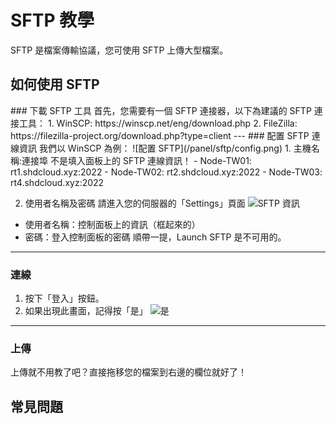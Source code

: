 
# SFTP 教學

SFTP 是檔案傳輸協議，您可使用 SFTP 上傳大型檔案。

## 如何使用 SFTP

<Steps>
### 下載 SFTP 工具
首先，您需要有一個 SFTP 連接器，以下為建議的 SFTP 連接工具：
1. WinSCP: https://winscp.net/eng/download.php
2. FileZilla: https://filezilla-project.org/download.php?type=client
---
### 配置 SFTP 連線資訊
我們以 WinSCP 為例：
![配置 SFTP](/panel/sftp/config.png)
1. 主機名稱:連接埠
<Callout type="warning">不是填入面板上的 SFTP 連線資訊！</Callout>
- Node-TW01: rt1.shdcloud.xyz:2022
- Node-TW02: rt2.shdcloud.xyz:2022
- Node-TW03: rt4.shdcloud.xyz:2022

2. 使用者名稱及密碼
   請進入您的伺服器的「Settings」頁面
   ![SFTP 資訊](/panel/sftp/config.png)

- 使用者名稱：控制面板上的資訊（框起來的）
- 密碼：登入控制面板的密碼
  順帶一提，Launch SFTP 是不可用的。

---

### 連線

1. 按下「登入」按鈕。
2. 如果出現此畫面，記得按「是」
   ![是](/panel/sftp/trust.png)

---

### 上傳

上傳就不用教了吧？直接拖移您的檔案到右邊的欄位就好了！

</Steps>

## 常見問題
